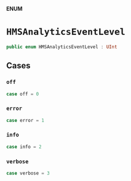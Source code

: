 **ENUM**

# `HMSAnalyticsEventLevel`

```swift
public enum HMSAnalyticsEventLevel : UInt
```

## Cases
### `off`

```swift
case off = 0
```

### `error`

```swift
case error = 1
```

### `info`

```swift
case info = 2
```

### `verbose`

```swift
case verbose = 3
```
